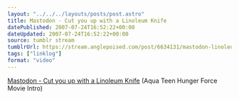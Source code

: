```yaml
---
layout: "../../../layouts/posts/post.astro"
title: Mastodon - Cut you up with a Linoleum Knife
datePublished: 2007-07-24T16:52:22+00:00
dateUpdated: 2007-07-24T16:52:22+00:00
source: tumblr stream
tumblrUrl: https://stream.anglepoised.com/post/6634131/mastodon-linoleum-knife-aqua-teen-hunger-force
tags: ["linklog"]
format: "video"
---
```



<YouTube id="https://www.youtube.com/watch?v=53s13hXBX8w" />

[Mastodon - Cut you up with a Linoleum Knife][1] (Aqua Teen Hunger Force Movie Intro)

[1]: https://www.youtube.com/watch?v=53s13hXBX8w
